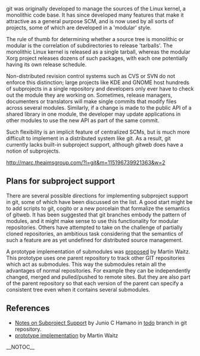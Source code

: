 git was originally developed to manage the sources of the Linux kernel, a monolithic code base. It has since developed many features that make it attractive as a general purpose SCM, and is now used by all sorts of projects, some of which are developed in a 'modular' style.

The rule of thumb for determining whether a source tree is monolithic or modular is the correlation of subdirectories to release 'tarballs'. The monolithic Linux kernel is released as a single tarball, whereas the modular Xorg project releases dozens of such packages, with each one potentially having its own release schedule.

Non-distributed revision control systems such as CVS or SVN do not enforce this distinction; large projects like KDE and GNOME host hundreds of subprojects in a single repository and developers only ever have to check out the module they are working on. Sometimes, release managers, documenters or translators will make single commits that modify files across several modules. Similarly, if a change is made to the public API of a shared library in one module, the developer may update applications in other modules to use the new API as part of the same commit.

Such flexibility is an implicit feature of centralized SCMs, but is much more difficult to implement in a distributed system like git. As a result, git currently lacks built-in subproject support, although gitweb does have a notion of subprojects.

http://marc.theaimsgroup.com/?l=git&m=115196739921363&w=2

== Plans for subproject support ==

There are several possible directions for implementing subproject support in git, some of which have been discussed on the list. A good start might be to add scripts to git, cogito or a new porcelain that formalize the semantics of gitweb. It has been suggested that git branches embody the pattern of modules, and it might make sense to use this functionality for modular repositories. Others have attempted to take on the challenge of partially cloned repositories, an ambitious task considering that the semantics of such a feature are as yet undefined for distributed source management.

A prototype implementation of submodules was [http://marc.theaimsgroup.com/?t=116405956000002&r=1&w=2 proposed] by Martin Waitz. This prototype uses one parent repository to track other GIT repositories which act as submodules. This way the submodules retain all the advantages of normal repositories. For example they can be independently changed, merged and pulled/pushed to remote sites. But they are also part of the parent repository so that each version of the parent can specify a consistent tree even when it contains several submodules.

== References ==

* [http://www.kernel.org/git/?p=git/git.git;a=blob;hb=todo;f=Subpro.txt Notes on Subproject Support] by Junio C Hamano in [http://www.kernel.org/git/?p=git/git.git;a=tree;h=todo;hb=todo todo] branch in git repository.
* [http://git.admingilde.org/tali/git.git/module2 prototype implementation] by Martin Waitz

__NOTOC__
